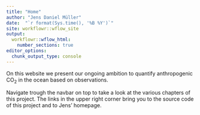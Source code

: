 ```yaml
---
title: "Home"
author: "Jens Daniel Müller"
date:  "`r format(Sys.time(), '%B %Y')`"
site: workflowr::wflow_site
output: 
  workflowr::wflow_html:
    number_sections: true
editor_options:
  chunk_output_type: console
---
```


On this website we present our ongoing ambition to quantify anthropogenic CO~2~ in the ocean based on observations.

Navigate trough the navbar on top to take a look at the various chapters of this project.
The links in the upper right corner bring you to the source code of this project and to Jens' homepage.  


